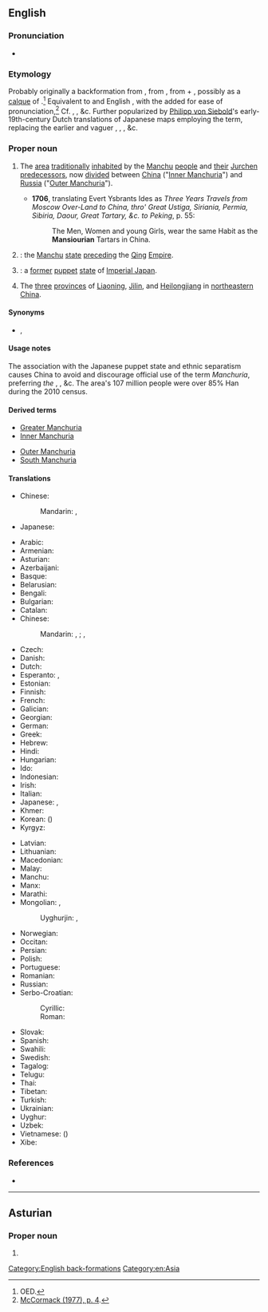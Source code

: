 {{also|Manchúria}}
==English==
{{wikipedia}}
{{wikipedia|Later Jin (1616–1636)|Later Jin}}
{{wikipedia|Manchukuo}}
{{wikipedia|Northeast China}}
===Pronunciation===
* {{IPA|/mænˈt͡ʃʊəɹiə/|lang=en}}

===Etymology===
Probably originally a backformation from {{m|en|Manchurian||of or [[relating]] to the [[Manchu]]s}}, from {{m|nl|Mansiourische}}, from {{m|nl|Mansiouwer||a [[Manchu]]}} + {{m|nl|-isch||[[-ish]]: ''[[form]]ing [[adjective]]s''}}, possibly as a [[calque]] of {{der|en|ja|満州||Manchuria; [[Manchurian]]|tr=まんしゅう, Manshū}}.<ref>OED.</ref> Equivalent to {{etyl|NL.|en}} and English {{affix|en|Manchu|-ia}}, with the {{m|mul|r}} added for ease of pronunciation,<ref>[https://books.google.com/books?id=GoSrAAAAIAAJ&pg=PA4#v=onepage&q&f=false McCormack (1977), p. 4].</ref> Cf. {{cog|fr|Mandchourie}}, {{cog|de|Mandschurei}}, &c. Further popularized by [[:w:Philipp von Siebold|Philipp von Siebold]]'s early-19th-century Dutch translations of Japanese maps employing the term, replacing the earlier and vaguer {{m|en|Tartary}}, {{m|en|eastern|Eastern}} {{m|en|Tartary}}, {{m|en|Chinese}} {{m|en|Tartary}}, &c.
[[Category:English back-formations]]

===Proper noun===
{{en-proper noun}}

# {{lb|en|historical}} The [[area]] [[traditionally]] [[inhabit]]ed by the [[Manchu]] [[people]] and [[their]] [[Jurchen]] [[predecessor]]s, now [[divided]] between [[China]] ("[[Inner Manchuria]]") and [[Russia]] ("[[Outer Manchuria]]").
#* '''1706''', translating Evert Ysbrants Ides as ''Three Years Travels from Moscow Over-Land to China, thro' Great Ustiga, Siriania, Permia, Sibiria, Daour, Great Tartary, &c. to Peking'', p. 55:
#*: The Men, Women and young Girls, wear the same Habit as the '''Mansiourian''' Tartars in China.
# {{lb|en|historical|sometimes|_|proscribed}} {{syn of|Later Jin|lang=en|nodot=a}}: the [[Manchu]] [[state]] [[preceding]] the [[Qing]] [[empire|Empire]].
# {{lb|en|historical}} {{syn of|Manchukuo|lang=en|nodot=a}}: a [[former]] [[puppet]] [[state]] of [[Imperial Japan]].
# {{lb|en|sometimes|_|proscribed}} The [[three]] [[province]]s of [[Liaoning]], [[Jilin]], and [[Heilongjiang]] in [[northeastern]] [[China]].

====Synonyms====
* {{sense|Northeastern China}} {{l|en|Northeast}}, {{l|en|Inner Manchuria}}

====Usage notes====
The association with the Japanese puppet state and ethnic separatism causes China to avoid and discourage official use of the term ''Manchuria'', preferring ''the {{m|en|Northeast}}'', ''{{m|en|northeast|Northeast}} {{m|en|China}}'', &c. The area's 107 million people were over 85% Han during the 2010 census.

====Derived terms====
{{der-top}}
* [[Greater Manchuria]]
* [[Inner Manchuria]]
{{der-mid}}
* [[Outer Manchuria]]
* [[South Manchuria]]
{{der-bottom}}

====Translations====
{{trans-top|Historic: Traditional land of the Manchu people}}
* Chinese:
*: Mandarin: {{t+|cmn|滿洲}}, {{t+|cmn|满洲|tr=Mǎnzhōu}}
{{trans-mid}}
* Japanese: {{t|ja|満州|tr=まんしゅう, Manshū}}
{{trans-bottom}}
{{trans-top|China's northeastern three provinces}}
* Arabic: {{t|ar|مَنْشُورِيَا|f}}
* Armenian: {{t|hy|Մանջուրիա}}
* Asturian: {{t|ast|Manchuria|f}}
* Azerbaijani: {{t|az|Mancuriya}}
* Basque: {{t|eu|Mantxuria}}
* Belarusian: {{t|be|Маньчжу́рыя|f}}
* Bengali: {{t|bn|মাঞ্চুরিয়া}}
* Bulgarian: {{t|bg|Манджу́рия|f}}
* Catalan: {{t|ca|Manxúria|f}}
* Chinese:
*: Mandarin: {{t|cmn|東北}}, {{t|cmn|东北|tr=Dōngběi}}; {{t|cmn|關東}}, {{t|cmn|关东|tr=Guāndōng}}
* Czech: {{t|cs|Mandžusko|n}}
* Danish: {{t|da|Manchuriet|n}}
* Dutch: {{t|nl|Mantsjoerije}}
* Esperanto: {{t|eo|Manĉurio}}, {{t|eo|Manĉurujo}}
* Estonian: {{t|et|Mandžuuria}}
* Finnish: {{t+|fi|Mantšuria}}
* French: {{t+|fr|Mandchourie}}
* Galician: {{t|gl|Manchuria|f}}
* Georgian: {{t|ka|მანჯურია}}
* German: {{t|de|Mandschurei|n}}
* Greek: {{t|el|Μαντζουρία|f}}
* Hebrew: {{t|he|מנצ׳וריה|f|tr=manchuriya}}
* Hindi: {{t|hi|मंचूरिया}}
* Hungarian: {{t+|hu|Mandzsúria}}
* Ido: {{t+|io|Mandjuria}}
* Indonesian: {{t|id|Manchuria}}
* Irish: {{t|ga|Manchúir|f|alt=an Mhanchúir}}
* Italian: {{t+|it|Manciuria|f}}
* Japanese: {{t+|ja|満州|tr=まんしゅう, Manshū}}, {{t|ja|関東|tr=かんとう, Kantō}}
* Khmer: {{t|km|ម៉ាន់ជូរី}}
* Korean: {{t|ko|^만주}} ({{t+|ko|滿洲}})
* Kyrgyz: {{t|ky|Манжурия}}
{{trans-mid}}
* Latvian: {{t|lv|Mandžūrija|f}}
* Lithuanian: {{t|lt|Mandžiūrija|f}}
* Macedonian: {{t|mk|Манџурија|f}}
* Malay: {{t|ms|Manchuria}}
* Manchu: {{t|mnc|ᠮᠠᠨᠵᡠ|tr=manju|sc=Mong}}
* Manx: {{t|gv|Mançhoor|f|alt=Yn Vançhoor}}
* Marathi: {{t|mr|मांचुरिया|sc=Deva}}
* Mongolian: {{t|mn|Манжуур|sc=Cyrl}}, {{t|mn|Манж|sc=Cyrl}}
*: Uyghurjin: {{t|mn|ᠮᠠᠨᠵᠤᠤᠷ}}, {{t|mn|ᠮᠠᠨᠵᠤ}}
* Norwegian: {{t|no|Mandsjuria}}
* Occitan: {{t|oc|Manchoria|f}}
* Persian: {{t+|fa|منچوری|tr=mančuri}}
* Polish: {{t+|pl|Mandżuria|f}}
* Portuguese: {{t+|pt|Manchúria|f}}
* Romanian: {{t|ro|Manciuria|f}}
* Russian: {{t+|ru|Маньчжу́рия|f}}
* Serbo-Croatian:
*: Cyrillic: {{t|sh|Ма̀нџӯрија|f}}
*: Roman: {{t+|sh|Màndžūrija|f}}
* Slovak: {{t|sk|Mandžusko|n}}
* Spanish: {{t|es|Manchuria|f}}
* Swahili: {{t|sw|Manchuria}}
* Swedish: {{t+|sv|Manchuriet}}
* Tagalog: {{t|tl|Manchuria}}
* Telugu: {{t|te|మంచూరియా|sc=Telu}}
* Thai: {{t|th|แมนจูเรีย}}
* Tibetan: {{t-needed|bo}}
* Turkish: {{t|tr|Mançurya}}
* Ukrainian: {{t|uk|Маньчжу́рія|f}}
* Uyghur: {{t|ug|مانجۇرىيە}}
* Uzbek: {{t|uz|Manjuriya}}
* Vietnamese: {{t+|vi|Mãn Châu}} ({{t|vi|滿洲}})
* Xibe: {{t-needed|sjo}}
{{trans-bottom}}

===References===
<references/>

* {{R:OED Online|entry=Manchurian|part of speech=adj. ''and'' n|code=113261|date=2000}}

[[Category:en:Asia]]

----

==Asturian==

===Proper noun===
{{ast-proper noun|f}}

# {{l|en|Manchuria}}